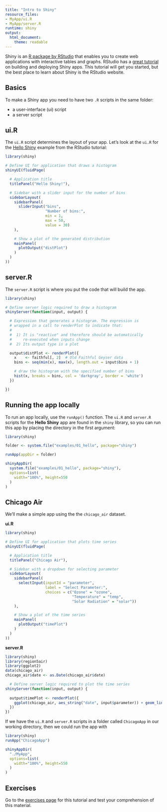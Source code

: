 ```yaml
---
title: "Intro to Shiny"
resource_files:
- MyApp/ui.R
- MyApp/server.R
runtime: shiny
output: 
  html_document: 
    theme: readable
---
```


Shiny is an <a href="http://shiny.rstudio.com/" target="_blank">R package by 
RStudio<a/> that enables you to create web applications with interactive tables 
and graphs. RStudio has a 
<a href="http://shiny.rstudio.com/tutorial/" target="_blank">great tutorial</a> 
on building and deploying Shiny apps. This tutorial will get you started, but the
best place to learn about Shiny is the RStudio website.

## Basics

To make a Shiny app you need to have two `.R` scripts in the same folder:

* a user-interface (ui) script 
* a server script

## ui.R

The `ui.R` script determines the layout of your app. Let's look at the 
`ui.R` for the 
<a href="http://shiny.rstudio.com/tutorial/lesson1/" target="_blank">Hello Shiny</a>
example from the RStudio tutorial:

```r
library(shiny)

# Define UI for application that draws a histogram
shinyUI(fluidPage(

  # Application title
  titlePanel("Hello Shiny!"),

  # Sidebar with a slider input for the number of bins
  sidebarLayout(
    sidebarPanel(
      sliderInput("bins",
                  "Number of bins:",
                  min = 1,
                  max = 50,
                  value = 30)
    ),

    # Show a plot of the generated distribution
    mainPanel(
      plotOutput("distPlot")
    )
  )
))
```

## server.R

The `server.R` script is where you put the code that will build the app.

```r

library(shiny)

# Define server logic required to draw a histogram
shinyServer(function(input, output) {

  # Expression that generates a histogram. The expression is
  # wrapped in a call to renderPlot to indicate that:
  #
  #  1) It is "reactive" and therefore should be automatically
  #     re-executed when inputs change
  #  2) Its output type is a plot

  output$distPlot <- renderPlot({
    x    <- faithful[, 2]  # Old Faithful Geyser data
    bins <- seq(min(x), max(x), length.out = input$bins + 1)

    # draw the histogram with the specified number of bins
    hist(x, breaks = bins, col = 'darkgray', border = 'white')
  })

})
```

## Running the app locally

To run an app locally, use the `runApp()` function. The `ui.R` and `server.R`
scripts for the __Hello Shiny__ app are found in the `shiny` library, so you can
run this app by placing the directory in the first argument:

```r
library(shiny)

folder <- system.file("examples/01_hello", package="shiny")

runApp(appDir = folder)
```

```r
shinyAppDir(
  system.file("examples/01_hello", package="shiny"),
  options=list(
    width="100%", height=550
  )
)
```

## Chicago Air

We'll make a simple app using the the `chicago_air` dataset. 

__ui.R__

```r
library(shiny)

# Define UI for application that plots time series
shinyUI(fluidPage(

  # Application title
  titlePanel("Chicago Air"),

  # Sidebar with a dropdown for selecting parameter
  sidebarLayout(
    sidebarPanel(
      selectInput(inputId = "parameter",
                  label = "Select Parameter:",
                  choices = c("Ozone" = "ozone",
                              "Temperature" = "temp",
                              "Solar Radiation" = "solar"))
    ),

    # Show a plot of the time series
    mainPanel(
      plotOutput("timePlot")
    )
  )
))
```

__server.R__

```r
library(shiny)
library(region5air)
library(ggplot2)
data(chicago_air)
chicago_air$date <- as.Date(chicago_air$date)

  # Define server logic required to plot the time series
shinyServer(function(input, output) {
  
  output$timePlot <- renderPlot({
    ggplot(chicago_air, aes_string("date", input$parameter)) + geom_line() 
  })
})
```

If we have the `ui.R` and `server.R` scripts in a folder called `ChicagoApp` in 
our working directory, then we could run the app with

```r
library(shiny)
runApp("ChicagoApp")
```

```r
shinyAppDir(
  "./MyApp",
  options=list(
    width="100%", height=550
  )
)
```

## Exercises

Go to the <a href="https://natebyers.shinyapps.io/ShinyExercises/" target="_blank">exercises page</a> for this tutorial and test your comprehension of this material.
